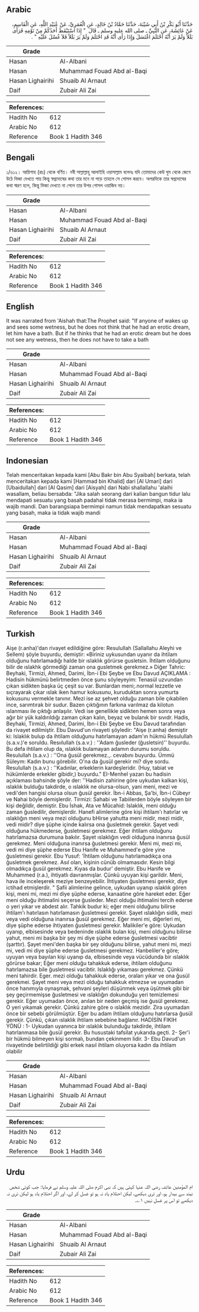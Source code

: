 ## Arabic


<div dir="rtl" lang="ar" style={{fontSize:'larger',backgroundColor:'#f8f9fa',padding:20}}>
حَدَّثَنَا أَبُو بَكْرِ بْنُ أَبِي شَيْبَةَ، حَدَّثَنَا حَمَّادُ بْنُ خَالِدٍ، عَنِ الْعُمَرِيِّ، عَنْ عُبَيْدِ اللَّهِ، عَنِ الْقَاسِمِ، عَنْ عَائِشَةَ، عَنِ النَّبِيِّ ـ صلى الله عليه وسلم ـ قَالَ ‏ "‏ إِذَا اسْتَيْقَظَ أَحَدُكُمْ مِنْ نَوْمِهِ فَرَأَى بَلَلاً وَلَمْ يَرَ أَنَّهُ احْتَلَمَ اغْتَسَلَ وَإِذَا رَأَى أَنَّهُ قَدِ احْتَلَمَ وَلَمْ يَرَ بَلَلاً فَلاَ غُسْلَ عَلَيْهِ ‏"‏ ‏.‏
</div>
<div style={{backgroundColor:'#f8f9fa',padding:20, marginBottom: 10}}><table> <thead> <tr> <th>Grade</th> <th></th> </tr> </thead> <tbody> <tr><td>Hasan</td><td>Al-Albani</td></tr><tr><td>Hasan</td><td>Muhammad Fouad Abd al-Baqi</td></tr><tr><td>Hasan Lighairihi</td><td>Shuaib Al Arnaut</td></tr><tr><td>Daif</td><td>Zubair Ali Zai</td></tr></tbody></table><table> <thead> <tr> <th>References:</th> <th></th> </tr> </thead> <tbody><tr><td>Hadith No</td><td>612</td></tr><tr><td>Arabic No</td><td>612</td></tr><tr><td>Reference</td><td>Book 1 Hadith 346</td></tr></tbody></table></div>

## Bengali


<div dir="ltr" lang="bn" style={{fontSize:'larger',backgroundColor:'#f8f9fa',padding:20}}>
১/৬১২। আয়িশাহ (রাঃ) থেকে বর্ণিত। নবী সাল্লাল্লাহু আলাইহি ওয়াসাল্লাম বলেনঃ যদি তোমাদের কেউ ঘুম থেকে জেগে উঠে ভিজা দেখতে পায় কিন্তু স্বপ্নদোষের কথা তার মনে না পড়ে তাহলে সে গোসল করবে। অপরদিকে তার স্বপ্নদোষের কথা স্মরণ হলে, কিন্তু ভিজা দেখতে না পেলে তার উপর গোসল ওয়াজিব নয়।
</div>
<div style={{backgroundColor:'#f8f9fa',padding:20, marginBottom: 10}}><table> <thead> <tr> <th>Grade</th> <th></th> </tr> </thead> <tbody> <tr><td>Hasan</td><td>Al-Albani</td></tr><tr><td>Hasan</td><td>Muhammad Fouad Abd al-Baqi</td></tr><tr><td>Hasan Lighairihi</td><td>Shuaib Al Arnaut</td></tr><tr><td>Daif</td><td>Zubair Ali Zai</td></tr></tbody></table><table> <thead> <tr> <th>References:</th> <th></th> </tr> </thead> <tbody><tr><td>Hadith No</td><td>612</td></tr><tr><td>Arabic No</td><td>612</td></tr><tr><td>Reference</td><td>Book 1 Hadith 346</td></tr></tbody></table></div>

## English


<div dir="ltr" lang="en" style={{fontSize:'larger',backgroundColor:'#f8f9fa',padding:20}}>
It was narrated from 'Aishah that:The Prophet said: "If anyone of wakes up and sees some wetness, but he does not think that he had an erotic dream, let him have a bath. But if he thinks that he had an erotic dream but he does not see any wetness, then he does not have to take a bath
</div>
<div style={{backgroundColor:'#f8f9fa',padding:20, marginBottom: 10}}><table> <thead> <tr> <th>Grade</th> <th></th> </tr> </thead> <tbody> <tr><td>Hasan</td><td>Al-Albani</td></tr><tr><td>Hasan</td><td>Muhammad Fouad Abd al-Baqi</td></tr><tr><td>Hasan Lighairihi</td><td>Shuaib Al Arnaut</td></tr><tr><td>Daif</td><td>Zubair Ali Zai</td></tr></tbody></table><table> <thead> <tr> <th>References:</th> <th></th> </tr> </thead> <tbody><tr><td>Hadith No</td><td>612</td></tr><tr><td>Arabic No</td><td>612</td></tr><tr><td>Reference</td><td>Book 1 Hadith 346</td></tr></tbody></table></div>

## Indonesian


<div dir="ltr" lang="id" style={{fontSize:'larger',backgroundColor:'#f8f9fa',padding:20}}>
Telah menceritakan kepada kami [Abu Bakr bin Abu Syaibah] berkata, telah menceritakan kepada kami [Hammad bin Khalid] dari [Al Umari] dari [Ubaidullah] dari [Al Qasim] dari [Aisyah] dari Nabi shallallahu 'alaihi wasallam, beliau bersabda: "Jika salah seorang dari kalian bangun tidur lalu mendapati sesuatu yang basah padahal tidak merasa bermimpi, maka ia wajib mandi. Dan barangsiapa bermimpi namun tidak mendapatkan sesuatu yang basah, maka ia tidak wajib mandi
</div>
<div style={{backgroundColor:'#f8f9fa',padding:20, marginBottom: 10}}><table> <thead> <tr> <th>Grade</th> <th></th> </tr> </thead> <tbody> <tr><td>Hasan</td><td>Al-Albani</td></tr><tr><td>Hasan</td><td>Muhammad Fouad Abd al-Baqi</td></tr><tr><td>Hasan Lighairihi</td><td>Shuaib Al Arnaut</td></tr><tr><td>Daif</td><td>Zubair Ali Zai</td></tr></tbody></table><table> <thead> <tr> <th>References:</th> <th></th> </tr> </thead> <tbody><tr><td>Hadith No</td><td>612</td></tr><tr><td>Arabic No</td><td>612</td></tr><tr><td>Reference</td><td>Book 1 Hadith 346</td></tr></tbody></table></div>

## Turkish


<div dir="ltr" lang="tr" style={{fontSize:'larger',backgroundColor:'#f8f9fa',padding:20}}>
Aişe (r.anha)'dan rivayet edildiğine göre: Resulullah (Sallallahu Aleyhi ve Sellem) şöyle buyurdu, demiştir: «Biriniz uykusundan uyanır da ihtilam olduğunu hatırlamadığı halde bir ıslaklık görürse gusletsin. İhtilam olduğunu bilir de ıslakhk görmediği zaman ona gusletmek gerekmez.» Diğer Tahric: Beyhaki, Tirmizi, Ahmed, Darimi, İbn-i Ebi Şeybe ve Ebu Davud AÇIKLAMA : Hadisin hükmünü belirtmeden önce şunu söyleyeyim: Tenasül uzvundan çıkan sidikten başka üç çeşit su var. Bunlardan meni;.normal lezzetle ve sıçrayarak çıkar ıslak iken hamur kokusunu, kuruduktan sonra yumurta kokusunu vermekle tanınır. Mezi ise az şehvet olduğu zaman bile çıkabilen ince, sarımtırak bir sudur. Bazen çıktığının farkına varılmaz da kilotun ıslanması ile çıktığı anlaşılır. Vedi ise genellikle sidikten hemen sonra veya ağır bir yük kaldırıldığı zaman çıkan kalın, beyaz ve bulanık bir sıvıdr. Hadis, Beyhaki, Tirmizi, Ahmed, Darimi, İbn-i Ebi Şeybe ve Ebu Davud tarafından da rivayet edilmiştir. Ebu Davud'un rivayeti şöyledir: "Aişe (r.anha) demiştir ki: Islaklık bulup da ihtilam olduğunu hatırlamayan adam'ın hükmü Resulullah (s.a.v.)'e soruldu. Resıılullah (s.a.v.) : ''Adam ğusleder (ğusletsin)'' buyurdu. Bu defa ihtilam olup da, ıslaklık bulamayan adamın durumu soruldu. Resulullah (s.a.v.) : ''Ona ğusül gerekmez.,. cevabını buyurdu. Ümmü Süleym: Kadın bunu görebilir. O'na da ğusül gerekir mi? diye sordu. Resulullah (s.a.v.) : ''Kadınlar, erkeklerin kardeşleridir. (Huy, tabiat ve hükümlerde erkekler gibidir,) buyurdu." EI-Menhel yazarı bu hadisin açıklaması bahsinde şöyle der: ''Hadisin zahirine göre uykudan kalkan kişi, ıslaklık bulduğu takdirde, o ıslaklık ne olursa-olsun, yani meni, mezi ve vedi'den hangisi olursa olsun ğusül gerekir. İbn-i Abbas, Şa'bi, İbn-i Cübeyr ve Nahai böyle demişlerdir. Tirmizi: Sahabi ve Tabiilerden böyle söyleyen bir kişi değildir, demiştir. Ebu İshak, Ata ve Mücahid: Islaklık, meni olduğu zaman ğusledilir, demişlerdir. Hanefi alimlerine göre kişi ihtilam'ı hatırlar ve ıslaklığın meni veya mezi olduğunu bHirse yahutta meni midir, mezi midir, vedi midir? diye şüphe içinde kalırsa ona ğusletmek gerekir. Şayet vedi olduğuna hükmederse, ğusletmesi gerekmez. Eğer ihtilam olduğunu hatırlamazsa durumuna bakılır. Şayet ıslaklığın vedi olduğuna inanırsa ğusül gerekmez. Meni olduğuna inanırsa ğusletmesi gerekir. Meni mi, mezi mi, vedi mi diye şüphe ederse Ebu Hanife ve Muhammed'e göre yine ğusletmesi gerekir. Ebu Yusuf: 'İhtilam olduğunu hatırlamadıkça ona ğusletmek gerekmez. Asıl olan, kişinin cünüb olmamasıdır. Kesin bilgi olmadıkça ğusül gerekmez. Kıyas da budur' demiştir. Ebu Hanife ve Muhammed (r.a.), ihtiyatlı davranmışlar. Çünkü uyuyan kişi garildir. Meni, hava ile inceleşerek meziye benzeyebilir. İhtiyaten ğusletmesi gerekir, diye ictihad etmişlerdir. " Şafii alimlerine gelince, uykudan uyanıp ıslaklık gören kişi, meni mi, mezi mi diye şüphe ederse, kanaatine göre hareket eder. Eğer meni olduğu ihtimalini seçerse ğusleder. Mezi olduğu ihtimalini tercih ederse o yeri yıkar ve abdest alır. Tahkik budur ki; eğer meni olduğunu bilirse ihtilam'ı hatırlasın hatırlamasın ğusletmesi gerekir. Şayet ıslaklığın sidik, mezi veya vedi olduğuna inanırsa ğusül gerekmez. Eğer meni mi, diğerleri mi, diye şüphe ederse ihtiyaten ğusletmesi gerekir. Malikiler'e göre: Uykudan uyanıp, elbisesinde veya bedeninde ıslaklık bulan kişi, meni olduğunu bilirse yahut, meni mi başka bir şey mi diye şüphe ederse ğusletmesi vacibtir (şarttır). Şayet meni'den başka bir şey olduğunu bilirse, yahut meni mi, mezi mi, vedi mi diye şüphe ederse ğusletmesi gerekmez. Hanbeliler'e göre; uyuyan veya bayılan kişi uyanıp da, elbisesinde veya vücüdunda bir ıslaklık görürse bakar; Eğer meni olduğu tahakkuk ederse, ihtilam olduğunu hatırlamazsa bile ğusletmesi vacibtir. Islaklığı yıkaması gerekmez. Çünkü meni tahirdir. Eger. mezi olduğu tahakkuk ederse, oraları yıkar ve ona ğusül gerekmei. Şayet meni veya mezi olduğu tahakkuk etmezse ve uyumadan önce hanımıyla oynaşmak, şehvani şeyleri düşünmek veya üşütmek gibi bir şey geçirmemişse ğusletmesi ve ıslaklığın dokunduğu yeri temizlemesi gerekir. Eğer uyumadan önce, anılan bir neden geçmiş ise ğusül gerekmez. O yeri yıkamak gerekir. Çünkü zahire göre o ıslaklık mezidir. Zira uyumadan önce bir sebebi görülmüştür. Eğer bu adam ihtilam olduğunu hatırlarsa ğusül gerekir. Çünkü, çıkan ıslaklık ihtilam sebebine bağlanır. HADİSİN FIKIH YÖNÜ : 1- Uykudan uyanınca bir ıslaklık bulunduğu takdirde, ihtilam hatırlanmasa bile ğusül gerekir. Bu husustaki tafsilat yukarıda.geçti. 2- Şer'i bir hükmü bilmeyen kişi sormalı, bundan çekinmem lidir. 3- Ebu Davud'un rivayetinde belirtildiği gibi erkek nasıl ihtilam oluyorsa kadın da ihtilam olabilir
</div>
<div style={{backgroundColor:'#f8f9fa',padding:20, marginBottom: 10}}><table> <thead> <tr> <th>Grade</th> <th></th> </tr> </thead> <tbody> <tr><td>Hasan</td><td>Al-Albani</td></tr><tr><td>Hasan</td><td>Muhammad Fouad Abd al-Baqi</td></tr><tr><td>Hasan Lighairihi</td><td>Shuaib Al Arnaut</td></tr><tr><td>Daif</td><td>Zubair Ali Zai</td></tr></tbody></table><table> <thead> <tr> <th>References:</th> <th></th> </tr> </thead> <tbody><tr><td>Hadith No</td><td>612</td></tr><tr><td>Arabic No</td><td>612</td></tr><tr><td>Reference</td><td>Book 1 Hadith 346</td></tr></tbody></table></div>

## Urdu


<div dir="rtl" lang="ur" style={{fontSize:'larger',backgroundColor:'#f8f9fa',padding:20}}>
ام المؤمنین عائشہ رضی اللہ عنہا کہتی ہیں کہ نبی اکرم صلی اللہ علیہ وسلم نے فرمایا: جب کوئی شخص نیند سے بیدار ہو، اور تری دیکھے، لیکن احتلام یاد نہ ہو تو غسل کر لے، اور اگر احتلام یاد ہو لیکن تری نہ دیکھے تو اس پر غسل نہیں ۱؎۔
</div>
<div style={{backgroundColor:'#f8f9fa',padding:20, marginBottom: 10}}><table> <thead> <tr> <th>Grade</th> <th></th> </tr> </thead> <tbody> <tr><td>Hasan</td><td>Al-Albani</td></tr><tr><td>Hasan</td><td>Muhammad Fouad Abd al-Baqi</td></tr><tr><td>Hasan Lighairihi</td><td>Shuaib Al Arnaut</td></tr><tr><td>Daif</td><td>Zubair Ali Zai</td></tr></tbody></table><table> <thead> <tr> <th>References:</th> <th></th> </tr> </thead> <tbody><tr><td>Hadith No</td><td>612</td></tr><tr><td>Arabic No</td><td>612</td></tr><tr><td>Reference</td><td>Book 1 Hadith 346</td></tr></tbody></table></div>